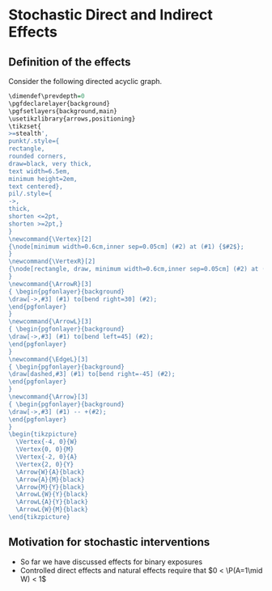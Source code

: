 # Stochastic Direct and Indirect Effects {#stochastic}

## Definition of the effects

Consider the following directed acyclic graph.

```r
\dimendef\prevdepth=0
\pgfdeclarelayer{background}
\pgfsetlayers{background,main}
\usetikzlibrary{arrows,positioning}
\tikzset{
>=stealth',
punkt/.style={
rectangle,
rounded corners,
draw=black, very thick,
text width=6.5em,
minimum height=2em,
text centered},
pil/.style={
->,
thick,
shorten <=2pt,
shorten >=2pt,}
}
\newcommand{\Vertex}[2]
{\node[minimum width=0.6cm,inner sep=0.05cm] (#2) at (#1) {$#2$};
}
\newcommand{\VertexR}[2]
{\node[rectangle, draw, minimum width=0.6cm,inner sep=0.05cm] (#2) at (#1) {$#2$};
}
\newcommand{\ArrowR}[3]
{ \begin{pgfonlayer}{background}
\draw[->,#3] (#1) to[bend right=30] (#2);
\end{pgfonlayer}
}
\newcommand{\ArrowL}[3]
{ \begin{pgfonlayer}{background}
\draw[->,#3] (#1) to[bend left=45] (#2);
\end{pgfonlayer}
}
\newcommand{\EdgeL}[3]
{ \begin{pgfonlayer}{background}
\draw[dashed,#3] (#1) to[bend right=-45] (#2);
\end{pgfonlayer}
}
\newcommand{\Arrow}[3]
{ \begin{pgfonlayer}{background}
\draw[->,#3] (#1) -- +(#2);
\end{pgfonlayer}
}
\begin{tikzpicture}
  \Vertex{-4, 0}{W}
  \Vertex{0, 0}{M}
  \Vertex{-2, 0}{A}
  \Vertex{2, 0}{Y}
  \Arrow{W}{A}{black}
  \Arrow{A}{M}{black}
  \Arrow{M}{Y}{black}
  \ArrowL{W}{Y}{black}
  \ArrowL{A}{Y}{black}
  \ArrowL{W}{M}{black}
\end{tikzpicture}
```

## Motivation for stochastic interventions

- So far we have discussed effects for binary exposures
- Controlled direct effects and natural effects require that $0 < \P(A=1\mid W) < 1$

